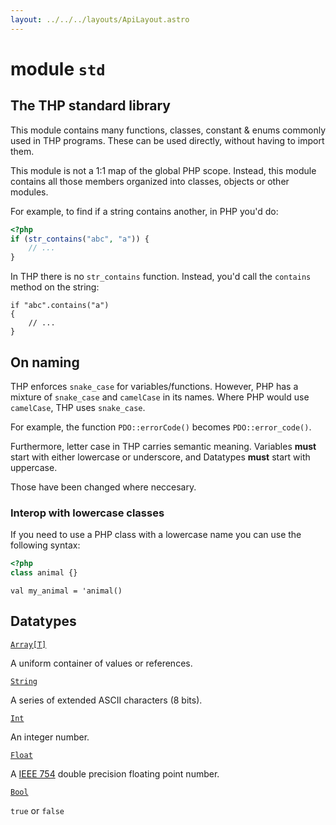 ```yaml
---
layout: ../../../layouts/ApiLayout.astro
---
```


# module `std`

## The THP standard library

This module contains many functions, classes, constant & enums
commonly used in THP programs. These can be used directly,
without having to import them.

This module is not a 1:1 map of the global PHP scope. Instead,
this module contains all those members organized into classes,
objects or other modules.

For example, to find if a string contains another, in PHP you'd do:

```php
<?php
if (str_contains("abc", "a")) {
    // ...
}
```

In THP there is no `str_contains` function. Instead, you'd call the
`contains` method on the string:

```thp
if "abc".contains("a")
{
    // ...
}
```

## On naming

THP enforces `snake_case` for variables/functions. However, PHP has a mixture of `snake_case` and `camelCase`
in its names. Where PHP would use `camelCase`, THP uses `snake_case`.

For example, the function `PDO::errorCode()` becomes `PDO::error_code()`.

Furthermore, letter case in THP carries semantic meaning. Variables **must** start with either
lowercase or underscore, and Datatypes **must** start with uppercase.

Those have been changed where neccesary.

### Interop with lowercase classes

If you need to use a PHP class with a lowercase name you can use the following syntax:

```php
<?php
class animal {}
```

```thp
val my_animal = 'animal()
```


## Datatypes

<TwoColumn>

[`Array[T]`](/api/std/Array/)

A uniform container of values or references.

[`String`](/api/std/String/)

A series of extended ASCII characters (8 bits).

[`Int`](/api/std/Int/)

An integer number.

[`Float`](/api/std/Float/)

A [IEEE 754](https://en.wikipedia.org/wiki/IEEE_754) double precision floating point number.

[`Bool`](/api/std/Bool/)

`true` or `false`

</TwoColumn>


